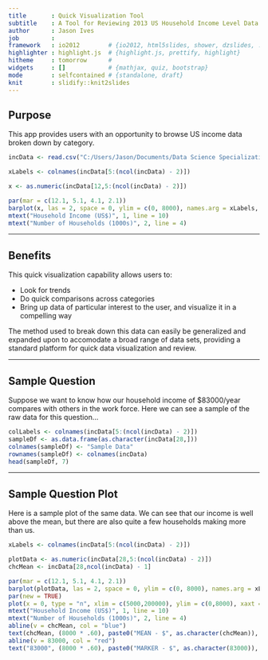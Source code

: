 ```yaml
---
title       : Quick Visualization Tool
subtitle    : A Tool for Reviewing 2013 US Household Income Level Data by Characteristic
author      : Jason Ives
job         : 
framework   : io2012        # {io2012, html5slides, shower, dzslides, ...}
highlighter : highlight.js  # {highlight.js, prettify, highlight}
hitheme     : tomorrow      # 
widgets     : []            # {mathjax, quiz, bootstrap}
mode        : selfcontained # {standalone, draft}
knit        : slidify::knit2slides
---
```


## Purpose

This app provides users with an opportunity to browse US income data broken down by category.

```r
incData <- read.csv("C:/Users/Jason/Documents/Data Science Specialization/Dev Data Products/Project/data/2013HHCharIncome.csv", check.names = FALSE, strip.white = TRUE, stringsAsFactors = FALSE)

xLabels <- colnames(incData[5:(ncol(incData) - 2)])

x <- as.numeric(incData[12,5:(ncol(incData) - 2)])

par(mar = c(12.1, 5.1, 4.1, 2.1))
barplot(x, las = 2, space = 0, ylim = c(0, 8000), names.arg = xLabels, xpd = FALSE, col = "lightyellow2", main = "Sample Plot")
mtext("Household Income (US$)", 1, line = 10)
mtext("Number of Households (1000s)", 2, line = 4)
```

---

## Benefits

This quick visualization capability allows users to:

* Look for trends
* Do quick comparisons across categories
* Bring up data of particular interest to the user, and visualize it in a compelling way

The method used to break down this data can easily be generalized and expanded upon to accomodate a broad range of data sets, providing a standard platform for quick data visualization and review.

---

## Sample Question

Suppose we want to know how our household income of $83000/year compares with others in the work force.  Here we can see a sample of the raw data for this question...

```r
colLabels <- colnames(incData[5:(ncol(incData) - 2)])
sampleDf <- as.data.frame(as.character(incData[28,]))
colnames(sampleDf) <- "Sample Data"
rownames(sampleDf) <- colnames(incData)
head(sampleDf, 7)
```

---

## Sample Question Plot

Here is a sample plot of the same data.  We can see that our income is well above the mean, but there are also quite a few households making more than us.

```r
xLabels <- colnames(incData[5:(ncol(incData) - 2)])

plotData <- as.numeric(incData[28,5:(ncol(incData) - 2)])
chcMean <- incData[28,ncol(incData) - 1]

par(mar = c(12.1, 5.1, 4.1, 2.1))
barplot(plotData, las = 2, space = 0, ylim = c(0, 8000), names.arg = xLabels, xpd = FALSE, col = "lightyellow2", main = "Age of householder - Under 65 years")
par(new = TRUE)
plot(x = 0, type = "n", xlim = c(5000,200000), ylim = c(0,8000), xaxt = 'n', yaxt = 'n', xlab = '', ylab = '', xpd = FALSE)
mtext("Household Income (US$)", 1, line = 10)
mtext("Number of Households (1000s)", 2, line = 4)
abline(v = chcMean, col = "blue")                         
text(chcMean, (8000 * .60), paste0("MEAN - $", as.character(chcMean)), pos = 4, col = "blue", srt = 90, cex = .90)
abline(v = 83000, col = "red")
text("83000", (8000 * .60), paste0("MARKER - $", as.character(83000)), pos = 4, col = "red", srt = 90, cex = .90)

```
